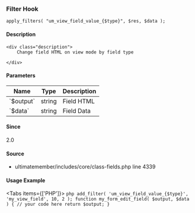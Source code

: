 
<UMBreadCrumb type="filter"/>

### Filter Hook    
    
```
apply_filters( "um_view_field_value_{$type}", $res, $data );
```

#### Description
    <div class="description">
        Change field HTML on view mode by field type
 
    </div>

#### Parameters
            
<table className="table-auto mt-2 border dark:border-gray-500 p-5 text-sm text-left">
<thead>
<tr>
<th  className="px-3">Name</th>
<th  className="px-3">Type</th>
<th  className="px-3">Description</th>
</tr>
</thead>
<tbody>
               <tr >
               <td className="px-3 py-2">`$output`</td>
               <td className="px-3 py-2">string</td>
               <td className="px-3 py-2 text-sm">Field HTML</td>
               </tr>
               <tr >
               <td className="px-3 py-2">`$data`</td>
               <td className="px-3 py-2">string</td>
               <td className="px-3 py-2 text-sm">Field Data</td>
               </tr>
</tbody>
</table>

#### Since
<div class="description">
2.0
</div>

#### Source
  - <Link href="https://github.com/ultimatemember/ultimatemember/tree/2.5.0/includes/core/class-fields.php#L4339">ultimatemember/includes/core/class-fields.php</Link> <Link href="https://github.com/ultimatemember/ultimatemember/tree/2.5.0/includes/core/class-fields.php#L4339">line 4339</Link>



#### Usage Example

<Tabs items={['PHP']}>
    <Tab>
    ```php
    add_filter( 'um_view_field_value_{$type}', 'my_view_field', 10, 2 );
 function my_form_edit_field( $output, $data ) {
     // your code here
     return $output;
 }
    ```
    </Tab>
</Tabs>